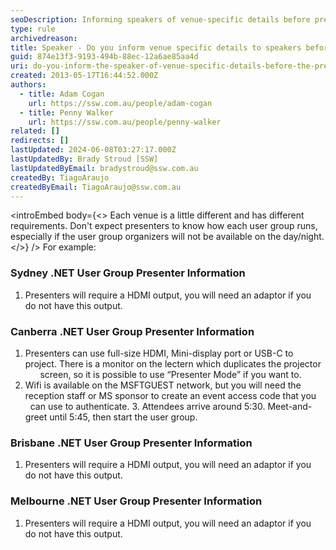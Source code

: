 ```yaml
---
seoDescription: Informing speakers of venue-specific details before presentations helps ensure a smooth and successful event experience.
type: rule
archivedreason:
title: Speaker - Do you inform venue specific details to speakers before presentations?
guid: 874e13f3-9193-494b-88ec-12a6ae85aa4d
uri: do-you-inform-the-speaker-of-venue-specific-details-before-the-presentation
created: 2013-05-17T16:44:52.000Z
authors:
  - title: Adam Cogan
    url: https://ssw.com.au/people/adam-cogan
  - title: Penny Walker
    url: https://ssw.com.au/people/penny-walker
related: []
redirects: []
lastUpdated: 2024-06-08T03:27:17.000Z
lastUpdatedBy: Brady Stroud [SSW]
lastUpdatedByEmail: bradystroud@ssw.com.au
createdBy: TiagoAraujo
createdByEmail: TiagoAraujo@ssw.com.au
---
```


<introEmbed
  body={<>
Each venue is a little different and has different requirements. Don't expect presenters to know how each user group runs, especially if the user group organizers will not be available on the day/night.
  </>}
/>
For example:

### Sydney .NET User Group Presenter Information

1. Presenters will require a HDMI output, you will need an adaptor if you do not have this output.

### Canberra .NET User Group Presenter Information

1. Presenters can use full-size HDMI, Mini-display port or USB-C to project. There is a monitor on the lectern which duplicates the projector        screen, so it is possible to use “Presenter Mode” if you want to.
2. Wifi is available on the MSFTGUEST network, but you will need the reception staff or MS sponsor to create an event access code that you      can use to authenticate.
   3. Attendees arrive around 5:30. Meet-and-greet until 5:45, then start the user group.

### Brisbane .NET User Group Presenter Information

1. Presenters will require a HDMI output, you will need an adaptor if you do not have this output.

### Melbourne .NET User Group Presenter Information

1. Presenters will require a HDMI output, you will need an adaptor if you do not have this output.
